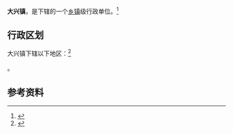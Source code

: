 {{中国乡级行政区|32/13/11/106/000}}

'''大兴镇'''，是{{PRC admin/fullname|32/13/11/106/000|3}}下辖的一个[[乡镇|乡镇]]级行政单位。<ref>{{PRC admin/ref sgc|{{PRC admin/parent|32/13/11/106/000}}}}</ref>

== 行政区划 ==

大兴镇下辖以下地区：<ref>{{PRC admin/ref sgc|32/13/11/106/000}}</ref>

{{PRC admin/children|32/13/11/106/000}}。

== 参考资料 ==

{{reflist}}

{{行政区划小作品}}
{{PRC admin/navcat|32/13/11/106/000}}